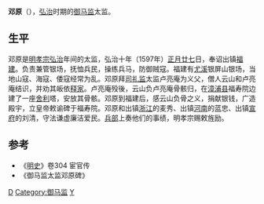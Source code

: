 '''邓原'''（{{bd|？年||？年|catIdx=D}}），[[弘治|弘治]]时期的[[御马监|御马监]]太监。

== 生平 ==
邓原是[[明孝宗|明孝宗]][[弘治|弘治]]年间的太监，弘治十年（1597年）[[正月廿七|正月廿七]]日，奉诏出镇[[福建承宣布政使司|福建]]。负责兼管银场，抚恤兵民，操练兵马，防御贼寇。福建有[[尤溪|尤溪]]银屏山银场，当地山寇、海寇、倭寇经常为乱。邓原拜[[司礼监|司礼监]]太监卢亮庵为义父，僧人云山和卢亮庵结识，并劝其皈依[[释家|释家]]。卢亮庵殁後，云山负卢亮庵骨骸归，在[[漳浦县|漳浦县]]福寿院边建了一座[[舍利|舍利]]塔，安放其骨骸。邓原到福建后，感云山负骨之义，捐献银钱，广造殿宇，立皇帝敕谕碑于福寿院。邓原和出镇[[浙江承宣布政使司|浙江]]的麦秀、出镇[[河南承宣布政使司|河南]]的蓝忠、出镇[[宣府|宣府]]的刘清，守法谦虚廉洁爱民。[[兵部|兵部]]上奏他们的事绩，明孝宗赐敕旌励。
==参考==
*《[[明史|明史]]》卷304 宦官传
*《御马监太监邓原碑》
[[Category:明朝宦官|D]]
[[Category:御马监|Category:御马监]]
[[Category:邓姓|Y]]